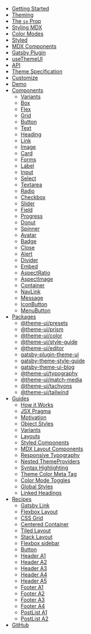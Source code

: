 - [Getting Started](/getting-started)
- [Theming](/theming)
- [The `sx` Prop](/sx-prop)
- [Styling MDX](/styling-mdx)
- [Color Modes](/color-modes)
- [Styled](/styled)
- [MDX Components](/mdx-components)
- [Gatsby Plugin](/gatsby-plugin)
- [useThemeUI](/use-theme-ui)
- [API](/api)
- [Theme Specification](/theme-spec)
- [Customize](/customize)
- [Demo](/demo)
- [Components](/components)
  - [Variants](/components/variants)
  - [Box](/components/box)
  - [Flex](/components/flex)
  - [Grid](/components/grid)
  - [Button](/components/button)
  - [Text](/components/text)
  - [Heading](/components/heading)
  - [Link](/components/link)
  - [Image](/components/image)
  - [Card](/components/card)
  - [Forms](/components/forms)
  - [Label](/components/label)
  - [Input](/components/input)
  - [Select](/components/select)
  - [Textarea](/components/textarea)
  - [Radio](/components/radio)
  - [Checkbox](/components/checkbox)
  - [Slider](/components/slider)
  - [Field](/components/field)
  - [Progress](/components/progress)
  - [Donut](/components/donut)
  - [Spinner](/components/spinner)
  - [Avatar](/components/avatar)
  - [Badge](/components/badge)
  - [Close](/components/close)
  - [Alert](/components/alert)
  - [Divider](/components/divider)
  - [Embed](/components/embed)
  - [AspectRatio](/components/aspect-ratio)
  - [AspectImage](/components/aspect-image)
  - [Container](/components/container)
  - [NavLink](/components/nav-link)
  - [Message](/components/message)
  - [IconButton](/components/icon-button)
  - [MenuButton](/components/menu-button)
- [Packages](/packages)
  - [@theme-ui/presets](/presets)
  - [@theme-ui/prism](/prism)
  - [@theme-ui/color](/color)
  - [@theme-ui/style-guide](/style-guide)
  - [@theme-ui/editor](/editor)
  - [gatsby-plugin-theme-ui](/gatsby-plugin)
  - [gatsby-theme-style-guide](/gatsby-theme-style-guide)
  - [gatsby-theme-ui-blog](/gatsby-theme-ui-blog)
  - [@theme-ui/typography](/typography)
  - [@theme-ui/match-media](/match-media)
  - [@theme-ui/tachyons](/css/tachyons)
  - [@theme-ui/tailwind](/css/tailwind)
- [Guides](/guides)
  - [How it Works](/how-it-works)
  - [JSX Pragma](/jsx-pragma)
  - [Motivation](/motivation)
  - [Object Styles](/object-styles)
  - [Variants](/guides/variants)
  - [Layouts](/guides/layouts)
  - [Styled Components](/guides/styled-components)
  - [MDX Layout Components](/guides/mdx-layout-components)
  - [Responsive Typography](/guides/responsive-typography)
  - [Nested ThemeProviders](/guides/nested-theme-providers)
  - [Syntax Highlighting](/guides/syntax-highlighting)
  - [Theme Color Meta Tag](/guides/theme-color-meta-tag)
  - [Color Mode Toggles](/guides/color-mode-toggles)
  - [Global Styles](/guides/global-styles)
  - [Linked Headings](/guides/linked-headings)
- [Recipes](/recipes)
  - [Gatsby Link](/recipes/gatsby-link)
  - [Flexbox Layout](/recipes/flexbox-layout)
  - [CSS Grid](/recipes/css-grid)
  - [Centered Container](/recipes/centered-container)
  - [Tiled Layout](/recipes/tiled-layout)
  - [Stack Layout](/recipes/stack)
  - [Flexbox sidebar](/recipes/flexbox-sidebar)
  - [Button](/recipes/button)
  - [Header A1](/recipes/header-a1)
  - [Header A2](/recipes/header-a2)
  - [Header A3](/recipes/header-a3)
  - [Header A4](/recipes/header-a4)
  - [Header A5](/recipes/header-a5)
  - [Footer A1](/recipes/footer-a1)
  - [Footer A2](/recipes/footer-a2)
  - [Footer A3](/recipes/footer-a3)
  - [Footer A4](/recipes/footer-a4)
  - [PostList A1](/recipes/post-list-a1)
  - [PostList A2](/recipes/post-list-a2)
- [GitHub](https://github.com/system-ui/theme-ui)
